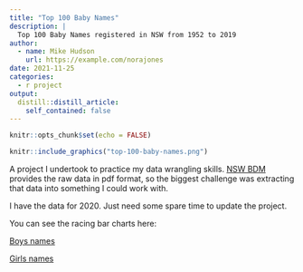 ```yaml
---
title: "Top 100 Baby Names"
description: |
  Top 100 Baby Names registered in NSW from 1952 to 2019
author:
  - name: Mike Hudson
    url: https://example.com/norajones
date: 2021-11-25
categories:
  - r project
output:
  distill::distill_article:
    self_contained: false
---
```



```r
knitr::opts_chunk$set(echo = FALSE)
```

```r
knitr::include_graphics("top-100-baby-names.png")
```


A project I undertook to practice my data wrangling skills.
[NSW BDM](https://www.nsw.gov.au/family-and-relationships/births/popular-baby-names) 
provides the raw data in pdf format, so the biggest challenge was extracting 
that data into something I could work with.

I have the data for 2020. Just need some spare time to update the project.

You can see the racing bar charts here:

[Boys names](https://public.flourish.studio/visualisation/4659238/){target="_blank"}

[Girls names](https://public.flourish.studio/visualisation/4692834/){target="_blank"}


